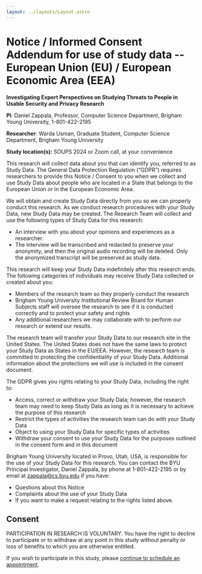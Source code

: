 ```yaml
---
layout: ../layouts/Layout.astro
---
```


# Notice / Informed Consent Addendum for use of study data -- European Union (EU) / European Economic Area (EEA)

**Investigating Expert Perspectives on Studying Threats to People in Usable
Security and Privacy Research**

**PI**: Daniel Zappala, Professor, Computer Science Department, Brigham Young
University, 1-801-422-2195

**Researcher**: Warda Usman, Graduate Student, Computer Science Department,
Brigham Young University

**Study location(s):** SOUPS 2024 or Zoom call, at your convenience

This research will collect data about you that can identify you, referred to as
Study Data. The General Data Protection Regulation (“GDPR”) requires researchers
to provide this Notice / Consent to you when we collect and use Study Data about
people who are located in a State that belongs to the European Union or in the
European Economic Area.

We will obtain and create Study Data directly from you so we can properly
conduct this research. As we conduct research procedures with your Study Data,
new Study Data may be created. The Research Team will collect and use the
following types of Study Data for this research:

- An interview with you about your opinions and experiences as a researcher.
- The interview will be transcribed and redacted to preserve your anonymity, and
  then the original audio recording will be deleted. Only the anonymized
  transcript will be preserved as study data.

This research will keep your Study Data indefinitely after this research ends.
The following categories of individuals may receive Study Data collected or
created about you:

- Members of the research team so they properly conduct the research
- Brigham Young University Institutional Review Board for Human Subjects staff
  will oversee the research to see if it is conducted correctly and to protect
  your safety and rights
- Any additional researchers we may collaborate with to perform our research or
  extend our results.

The research team will transfer your Study Data to our research site in the
United States. The United States does not have the same laws to protect your
Study Data as States in the EU/EEA. However, the research team is committed to
protecting the confidentiality of your Study Data. Additional information about
the protections we will use is included in the consent document.

The GDPR gives you rights relating to your Study Data, including the right to:

- Access, correct or withdraw your Study Data; however, the research team may
  need to keep Study Data as long as it is necessary to achieve the purpose of
  this research
- Restrict the types of activities the research team can do with your Study Data
- Object to using your Study Data for specific types of activities
- Withdraw your consent to use your Study Data for the purposes outlined in the
  consent form and in this document

Brigham Young University located in Provo, Utah, USA, is responsible for the use
of your Study Data for this research. You can contact the BYU Principal
Investigator, Daniel Zappala, by phone at 1-801-422-2195 or by email at
zappala@cs.byu.edu if you have:

- Questions about this Notice
- Complaints about the use of your Study Data
- If you want to make a request relating to the rights listed above.

## Consent

PARTICIPATION IN RESEARCH IS VOLUNTARY. You have the right to decline to
participate or to withdraw at any point in this study without penalty or loss of
benefits to which you are otherwise entitled.

If you wish to participate in this study, please
[continue to schedule an appointment](expert-study-scheduling).
